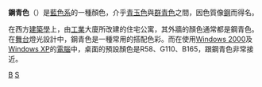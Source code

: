 
{{Infobox color
|title=鋼青色
|textcolor=#ffffff
|mod=hex
|4682b4
|source=[[网页颜色模式#X11_名称|X11]]
}}
'''鋼青色'''（{{lang-en|Steel blue}}）是[[:Category:藍色系|藍色系]]的一種顏色，介乎[[青玉色|青玉色]]與[[群青色|群青色]]之間，因色質像[[鋼|鋼]]而得名。

在西方[[建築學|建築學]]上，由[[工業|工業]]大廈所改建的住宅公寓，其外牆的顏色通常都是鋼青色。在[[舞台|舞台]]燈光設計中，鋼青色是一種常用的搭配色彩。而在使用[[Windows_2000|Windows 2000]]及[[Windows_XP|Windows XP]]的[[電腦|電腦]]中，桌面的預設顏色是R58、G110、B165，跟鋼青色非常接近。

{{Shades of blue}}
{{Shades_of_Indigo}}
{{色彩小作品}}

[[Category:顏色|B]]
[[Category:色彩系|S]]